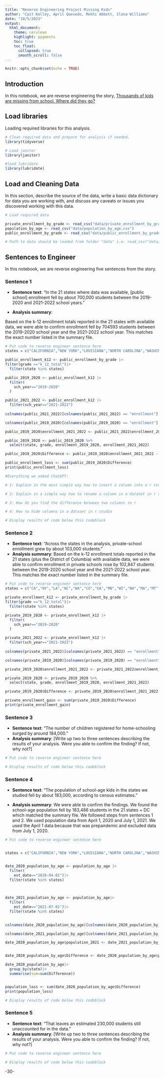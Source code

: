 ```yaml
---
title: "Reverse Engineering Project Missing Kids"
author: "Cait Kelley, April Quevedo, Mekhi Abbott, Ilana Williams"
date: "10/5/2023"
output:
  html_document:
    theme: cerulean
    highlight: pygments
    toc: true
    toc_float:
      collapsed: true
      smooth_scroll: false
---
```


```r
knitr::opts_chunk$set(echo = TRUE)
```

## Introduction 

In this notebook, we are reverse engineering the story, [Thousands of kids are missing from school. Where did they go?](https://projects.apnews.com/features/2023/missing-children/index.html)

## Load libraries

Loading required libraries for this analysis.

```r

# Clean required data and prepare for analysis if needed. 
library(tidyverse)

# Load janitor
library(janitor)

#load lubridate
library(lubridate)
```

## Load and Cleaning Data

In this section, describe the source of the data, write a basic data dictionary for data you are working with, and discuss any caveats or issues you discovered working with this data. 

```r
# Load required data

private_enrollment_by_grade <- read_csv("data/private_enrollment_by_grade.csv")
population_by_age <- read_csv("data/population_by_age.csv")
public_enrollment_by_grade <- read_csv("data/public_enrollment_by_grade.csv")

# Path to data should be loaded from folder "data" i.e. read_csv("data/name_of_data.csv")

```

## Sentences to Engineer
In this notebook, we are reverse engineering five sentences from the story.

### Sentence 1

* **Sentence text**: “In the 21 states where data was available, [public school] enrollment fell by about 700,000 students between the 2019-2020 and 2021-2022 school years.”

* **Analysis summary**:

Based on the k-12 enrollment totals reported in the 21 states with available data, we were able to confirm enrollment fell by 704593 students between the 2019-2020 school year and the 2021-2022 school year. This matches the exact number listed in the summary file.

```r
# Put code to reverse engineer sentence here
states = c("CALIFORNIA","NEW YORK","LOUISIANA","NORTH CAROLINA","WASHINGTON","COLORADO","GEORGIA","MINNESOTA","WISCONSIN","NEW HAMPSHIRE","MASSACHUSETTS","MONTANA","DELAWARE","NORTH DAKOTA","DISTRICT OF COLUMBIA","SOUTH DAKOTA","SOUTH CAROLINA","NEBRASKA","RHODE ISLAND","TENNESSEE","PENNSYLVANIA","FLORIDA") 

public_enrollment_k12 <- public_enrollment_by_grade |>
filter(grade =="k_12_total")|>
  filter(state %in% states)

public_2019_2020 <- public_enrollment_k12 |>
  filter(
    sch_year=="2019-2020"
  )  

public_2021_2022 <- public_enrollment_k12 |>
  filter(sch_year=="2021-2022")
  
colnames(public_2021_2022)[colnames(public_2021_2022) == "enrollment"] <- "enrollment_2021_2022"

colnames(public_2019_2020)[colnames(public_2019_2020) == "enrollment"] <- "enrollment_2019_2020"

public_2019_2020$enrollment_2021_2022 <- public_2021_2022$enrollment_2021_2022

public_2019_2020 <- public_2019_2020 %>%
  select(state, grade, enrollment_2019_2020, enrollment_2021_2022)

public_2019_2020$Difference <- public_2019_2020$enrollment_2021_2022 - public_2019_2020$enrollment_2019_2020

public_enrollment_loss <- sum(public_2019_2020$Difference)
print(public_enrollment_loss)

#Everything we asked ChatGPT:

# 1: Explain in the most simple way how to insert a column into a r studio dataset from another column. Give an example and show the datasets from your example.

# 2: Explain in a simple way how to rename a column in a dataset in r studio

# 3: How do you find the difference between two columns in r

# 4: How to hide columns in a dataset in r studio

# Display results of code below this codeblock

```


### Sentence 2

* **Sentence text**: “Across the states in the analysis, private-school enrollment grew by about 103,000 students.”
* **Analysis summary**: Based on the k-12 enrollment totals reported in the 21 states (plus the District of Columbia) with available data, we were able to confirm enrollment in private schools rose by 102,847 students between the 2019-2020 school year and the 2021-2022 school year. This matches the exact number listed in the summary file.

```r
# Put code to reverse engineer sentence here
states = c("CA","NY","LA","NC","WA","CO","GA","MN","WI","NH","MA","MT","DE","ND","DC","SD","SC","NE","RI","TN","PA","FL") 

private_enrollment_k12 <- private_enrollment_by_grade |>
filter(grade =="k_12_total")|>
  filter(state %in% states)

private_2019_2020 <- private_enrollment_k12 |>
  filter(
    sch_year=="2019-2020"
  )  

private_2021_2022 <- private_enrollment_k12 |>
  filter(sch_year=="2021-2022")
  
colnames(private_2021_2022)[colnames(private_2021_2022) == "enrollment"] <- "enrollment_2021_2022"

colnames(private_2019_2020)[colnames(private_2019_2020) == "enrollment"] <- "enrollment_2019_2020"

private_2019_2020$enrollment_2021_2022 <- private_2021_2022$enrollment_2021_2022

private_2019_2020 <- private_2019_2020 %>%
  select(state, grade, enrollment_2019_2020, enrollment_2021_2022)

private_2019_2020$Difference <- private_2019_2020$enrollment_2021_2022 - private_2019_2020$enrollment_2019_2020

private_enrollment_gain <- sum(private_2019_2020$Difference)
print(private_enrollment_gain)

```

### Sentence 3

* **Sentence text**: “The number of children registered for home-schooling surged by around 184,000.”
* **Analysis summary**: [Write up two to three sentences describing the results of your analysis.  Were you able to confirm the finding? If not, why not?]

```r
# Put code to reverse engineer sentence here

# Display results of code below this codeblock

```

### Sentence 4

* **Sentence text**: “The population of school-age kids in the states we studied fell by about 183,000, according to census estimates.”

* **Analysis summary**: We were able to confirm the findings. We found the school-age population fell by 183,486 students in the 21 states + DC which matched the summary file. We followed steps from sentences 1 and 2. We used population data from April 1, 2020 and July 1, 2021. We used the April 1 data because that was prepandemic and excluded data from July 1, 2020.

```r
# Put code to reverse engineer sentence here


states = c("CALIFORNIA","NEW YORK","LOUISIANA","NORTH CAROLINA","WASHINGTON","COLORADO","GEORGIA","MINNESOTA","WISCONSIN","NEW HAMPSHIRE","MASSACHUSETTS","MONTANA","DELAWARE","NORTH DAKOTA","DISTRICT OF COLUMBIA","SOUTH DAKOTA","SOUTH CAROLINA","NEBRASKA","RHODE ISLAND","TENNESSEE","PENNSYLVANIA","FLORIDA") 


date_2020_population_by_age <- population_by_age |>
  filter(
    est_date=="2020-04-01")|>
  filter(state %in% states)
    
  

date_2021_population_by_age <- population_by_age|>
  filter(
    est_date=="2021-07-01")|>
  filter(state %in% states)
  

colnames(date_2020_population_by_age)[colnames(date_2020_population_by_age) == "population"] <- "population_2020"

colnames(date_2021_population_by_age)[colnames(date_2021_population_by_age) == "population"] <- "population_2021"

date_2020_population_by_age$population_2021 <- date_2021_population_by_age$population_2021


date_2020_population_by_age$Difference <- date_2020_population_by_age$population_2021 - date_2020_population_by_age$population_2020

date_2020_population_by_age|>
  group_by(state)|>
  summarise(sum=sum(Difference))


population_loss <- sum(date_2020_population_by_age$Difference)
print(population_loss)

# Display results of code below this codeblock

```

### Sentence 5

* **Sentence text**: “That leaves an estimated 230,000 students still unaccounted for in the data.”
* **Analysis summary**: [Write up two to three sentences describing the results of your analysis.  Were you able to confirm the finding? If not, why not?]

```r
# Put code to reverse engineer sentence here

# Display results of code below this codeblock

```

-30-
